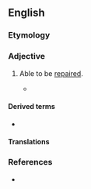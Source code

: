 ==English==

===Etymology===
{{suffix|en|repair|able}}

===Adjective===
{{en-adj}}

# Able to be [[repair]]ed.
#: {{syn|en|reparable|fixable|mendable|rectifiable}}
#: {{ux|en|Luckily, the damage from the accident was '''repairable'''.}}
#* {{quote-journal|en|year=1961|month=November|title=Editorial: Inter-Regional diesel locomotive operation|journal=Trains Illustrated|page=641|text=Even though W.R. locomotives would always be maintained in W.R. territory, "foreign" depots must be capable of attending to any '''repairable''' defects that might occur while the Western units are "abroad"; [...].}}

====Derived terms====
* {{l|en|repairability}}

====Translations====
{{trans-see|able to be repaired|reparable}}

===References===
* {{R:Lexico}}
